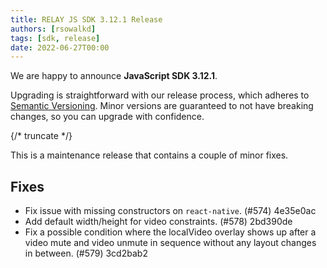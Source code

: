 ---
title: RELAY JS SDK 3.12.1 Release
authors: [rsowalkd]
tags: [sdk, release]
date: 2022-06-27T00:00
---

We are happy to announce **JavaScript SDK 3.12.1**.

Upgrading is straightforward with our release process, which adheres to [Semantic Versioning](https://semver.org/).
Minor versions are guaranteed to not have breaking changes, so you can upgrade with confidence.

<ReleaseCard library="@signalwire/js" version="3.12.1" releaseType="minor"/>

{/* truncate */}


This is a maintenance release that contains a couple of minor fixes.

## Fixes

- Fix issue with missing constructors on `react-native`. (#574) 4e35e0ac
- Add default width/height for video constraints. (#578) 2bd390de
- Fix a possible condition where the localVideo overlay shows up after a video mute and video unmute in sequence without any layout changes in between. (#579) 3cd2bab2
